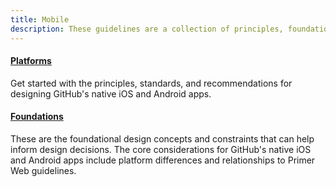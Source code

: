 ```yaml
---
title: Mobile
description: These guidelines are a collection of principles, foundations and usage guidelines for designing GitHub's native iOS and Android apps.
---
```


#### [Platforms](/native/mobile/platforms)

Get started with the principles, standards, and recommendations for designing GitHub's native iOS and Android apps.

#### [Foundations](/native/mobile/foundations)

These are the foundational design concepts and constraints that can help inform design decisions. The core considerations for GitHub's native iOS and Android apps include platform differences and relationships to Primer Web guidelines.
